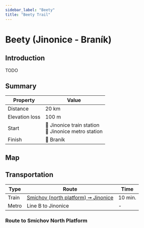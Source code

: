 ```yaml
---
sidebar_label: "Beety"
title: "Beety Trail"
---
```


# Beety (Jinonice - Braník)

## Introduction

TODO

## Summary

| Property | Value |
| --- | --- |
| Distance | 20 km |
| Elevation loss | 100 m |
| Start | 📍 Jinonice train station <br /> 📍 Jinonice metro station |
| Finish | 📍 Braník |

## Map

<MapyCzEmbeddedPath id="kosulomafu"></MapyCzEmbeddedPath>

## Transportation

| Type | Route | Time |
| --- | --- | --- |
| Train | [Smíchov (north platform) ➞ Jinonice](https://idos.idnes.cz/vlakyautobusymhdvse/spojeni/vysledky/?f=Praha-Sm%C3%ADchov%20sev.n.&fc=100003&t=Praha-Jinonice&tc=100003&direct=true&af=true&trt=150,151,152,153&fcs=3 "See timetable" ) | 10 min. |
| Metro | Line B to Jinonice | - |

### Route to Smíchov North Platform

<MapyCzEmbeddedPath id="nupenebulu"></MapyCzEmbeddedPath>